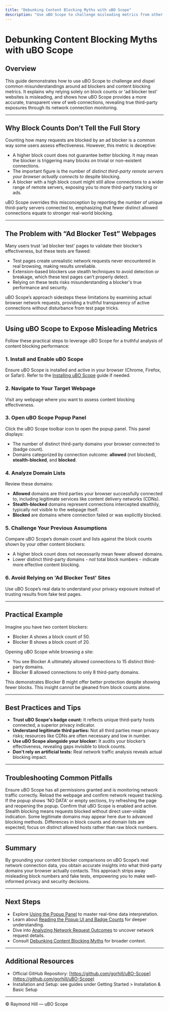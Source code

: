 ```yaml
---
title: "Debunking Content Blocking Myths with uBO Scope"
description: "Use uBO Scope to challenge misleading metrics from other blockers and 'ad blocker test' web pages. This tutorial demonstrates why counting block numbers isn’t sufficient, and how to use uBO Scope’s approach to reveal true third-party exposures."
---
```


# Debunking Content Blocking Myths with uBO Scope

## Overview

This guide demonstrates how to use uBO Scope to challenge and dispel common misunderstandings around ad blockers and content blocking metrics. It explains why relying solely on block counts or 'ad blocker test' websites is misleading, and shows how uBO Scope provides a more accurate, transparent view of web connections, revealing true third-party exposures through its network connection monitoring.

---

## Why Block Counts Don’t Tell the Full Story

Counting how many requests are blocked by an ad blocker is a common way some users assess effectiveness. However, this metric is deceptive:

- A higher block count does not guarantee better blocking. It may mean the blocker is triggering many blocks on trivial or non-existent connections.
- The important figure is the number of *distinct third-party remote servers your browser actually connects to* despite blocking.
- A blocker with a high block count might still allow connections to a wider range of remote servers, exposing you to more third-party tracking or ads.

uBO Scope overrides this misconception by reporting the number of unique third-party servers connected to, emphasizing that fewer distinct allowed connections equate to stronger real-world blocking.

---

## The Problem with “Ad Blocker Test” Webpages

Many users trust 'ad blocker test' pages to validate their blocker’s effectiveness, but these tests are flawed:

- Test pages create unrealistic network requests never encountered in real browsing, making results unreliable.
- Extension-based blockers use stealth techniques to avoid detection or breakage, which these test pages can’t properly detect.
- Relying on these tests risks misunderstanding a blocker's true performance and security.

uBO Scope’s approach sidesteps these limitations by examining actual browser network requests, providing a truthful transparency of active connections without disturbance from test page tricks.

---

## Using uBO Scope to Expose Misleading Metrics

Follow these practical steps to leverage uBO Scope for a truthful analysis of content blocking performance:

### 1. Install and Enable uBO Scope

Ensure uBO Scope is installed and active in your browser (Chrome, Firefox, or Safari). Refer to the [Installing uBO Scope](https://github.com/gorhill/uBO-Scope#getting-started) guide if needed.

### 2. Navigate to Your Target Webpage

Visit any webpage where you want to assess content blocking effectiveness.

### 3. Open uBO Scope Popup Panel

Click the uBO Scope toolbar icon to open the popup panel. This panel displays:
- The number of distinct third-party domains your browser connected to (badge count).
- Domains categorized by connection outcome: **allowed** (not blocked), **stealth-blocked**, and **blocked**.

### 4. Analyze Domain Lists

Review these domains:
- **Allowed** domains are third parties your browser successfully connected to, including legitimate services like content delivery networks (CDNs).
- **Stealth-blocked** domains represent connections intercepted stealthily, typically not visible to the webpage itself.
- **Blocked** are domains where connection failed or was explicitly blocked.

### 5. Challenge Your Previous Assumptions

Compare uBO Scope’s domain count and lists against the block counts shown by your other content blockers:
- A higher block count does not necessarily mean fewer allowed domains.
- Lower distinct third-party domains - *not* total block numbers - indicate more effective content blocking.

### 6. Avoid Relying on 'Ad Blocker Test' Sites

Use uBO Scope’s real data to understand your privacy exposure instead of trusting results from fake test pages.

---

## Practical Example

Imagine you have two content blockers:
- Blocker A shows a block count of 50.
- Blocker B shows a block count of 20.

Opening uBO Scope while browsing a site:
- You see Blocker A ultimately allowed connections to 15 distinct third-party domains.
- Blocker B allowed connections to only 8 third-party domains.

This demonstrates Blocker B might offer better protection despite showing fewer blocks. This insight cannot be gleaned from block counts alone.

---

## Best Practices and Tips

- **Trust uBO Scope's badge count:** It reflects unique third-party hosts connected, a superior privacy indicator.
- **Understand legitimate third parties:** Not all third parties mean privacy risks; resources like CDNs are often necessary and low in number.
- **Use uBO Scope alongside your blocker:** It audits your blocker’s effectiveness, revealing gaps invisible to block counts.
- **Don't rely on artificial tests:** Real network traffic analysis reveals actual blocking impact.

---

## Troubleshooting Common Pitfalls

<AccordionGroup title="Common Issues and Fixes">
<Accordion title="Badge Not Updating or Showing?">
Ensure uBO Scope has all permissions granted and is monitoring network traffic correctly. Reload the webpage and confirm network request tracking.
</Accordion>
<Accordion title="Domain Lists Empty or Missing?">
If the popup shows 'NO DATA' or empty sections, try refreshing the page and reopening the popup. Confirm that uBO Scope is enabled and active.
</Accordion>
<Accordion title="Confusing Stealth Blocked Domains?">
Stealth blocking means requests blocked without direct user-visible indication. Some legitimate domains may appear here due to advanced blocking methods.
</Accordion>
<Accordion title="Mismatch with Other Blockers?">
Differences in block counts and domain lists are expected; focus on distinct allowed hosts rather than raw block numbers.
</Accordion>
</AccordionGroup>

---

## Summary

By grounding your content blocker comparisons on uBO Scope’s real network connection data, you obtain accurate insights into what third-party domains your browser actually contacts. This approach strips away misleading block numbers and fake tests, empowering you to make well-informed privacy and security decisions.

---

## Next Steps

- Explore [Using the Popup Panel](https://github.com/gorhill/uBO-Scope#getting-started/using-and-validating/using-popup) to master real-time data interpretation.
- Learn about [Reading the Popup UI and Badge Counts](https://github.com/gorhill/uBO-Scope/guides/core-workflows/reading-the-popup-ui) for deeper understanding.
- Dive into [Analyzing Network Request Outcomes](https://github.com/gorhill/uBO-Scope/guides/core-workflows/analyzing-network-request-outcomes) to uncover network request details.
- Consult [Debunking Content Blocking Myths](https://github.com/gorhill/uBO-Scope/guides/use-cases-and-best-practices/debunking-common-myths) for broader context.

---

## Additional Resources

- Official GitHub Repository: [https://github.com/gorhill/uBO-Scope](https://github.com/gorhill/uBO-Scope)
- Installation and Setup: see guides under Getting Started > Installation & Basic Setup

---

© Raymond Hill — uBO Scope